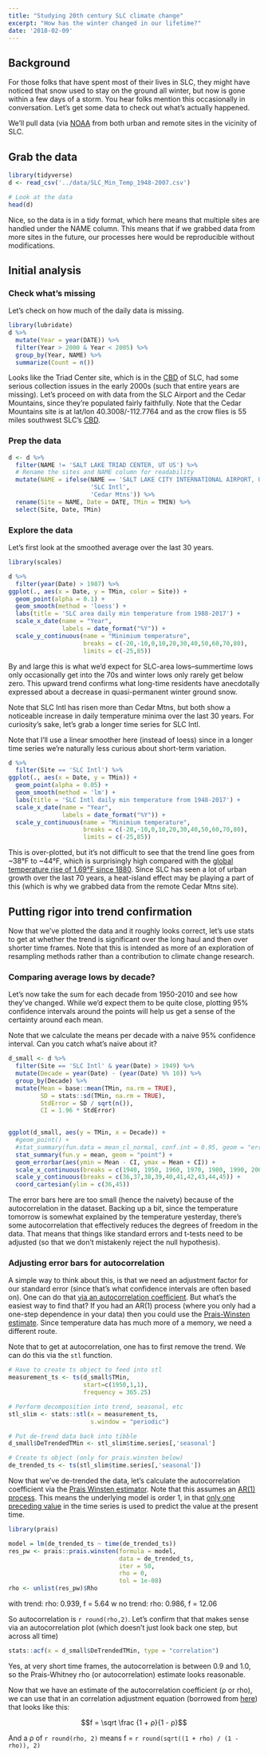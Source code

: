 ```yaml
---
title: "Studying 20th century SLC climate change"
excerpt: "How has the winter changed in our lifetime?"
date: '2018-02-09'
---
```


## Background

For those folks that have spent most of their lives in SLC, they might have noticed that snow used to stay on the ground all winter, but now is gone within a few days of a storm. You hear folks mention this occasionally in conversation. Let's get some data to check out what's actually happened.

We'll pull data (via [NOAA](https://www.ncdc.noaa.gov/cdo-web/datatools/findstation) from both urban and remote sites in the vicinity of SLC.

## Grab the data

```r
library(tidyverse)
d <- read_csv('../data/SLC_Min_Temp_1948-2007.csv')

# Look at the data
head(d)
```

Nice, so the data is in a tidy format, which here means that multiple sites are handled under the NAME column. This means that if we grabbed data from more sites in the future, our processes here would be reproducible without modifications.

## Initial analysis

### Check what's missing

Let's check on how much of the daily data is missing.

```r
library(lubridate)
d %>%
  mutate(Year = year(DATE)) %>% 
  filter(Year > 2000 & Year < 2005) %>% 
  group_by(Year, NAME) %>% 
  summarize(Count = n())
```

Looks like the Triad Center site, which is in the [CBD](https://en.wikipedia.org/wiki/Central_business_district) of SLC, had some serious collection issues in the early 2000s (such that entire years are missing). Let's proceed on with data from the SLC Airport and the Cedar Mountains, since they're populated fairly faithfully. Note that the Cedar Mountains site is at lat/lon 40.3008/-112.7764 and as the crow flies is 55 miles southwest SLC's [CBD](https://en.wikipedia.org/wiki/Central_business_district).

### Prep the data

```r
d <- d %>%
  filter(NAME != 'SALT LAKE TRIAD CENTER, UT US') %>% 
  # Rename the sites and NAME column for readability
  mutate(NAME = ifelse(NAME == 'SALT LAKE CITY INTERNATIONAL AIRPORT, UT US',
                       'SLC Intl',
                       'Cedar Mtns')) %>% 
  rename(Site = NAME, Date = DATE, TMin = TMIN) %>% 
  select(Site, Date, TMin)
```


### Explore the data

Let's first look at the smoothed average over the last 30 years.

```r
library(scales)

d %>% 
  filter(year(Date) > 1987) %>% 
ggplot(., aes(x = Date, y = TMin, color = Site)) +
  geom_point(alpha = 0.1) +
  geom_smooth(method = 'loess') +
  labs(title = 'SLC area daily min temperature from 1988-2017') +
  scale_x_date(name = "Year",
               labels = date_format("%Y")) +
  scale_y_continuous(name = "Minimium temperature",
                     breaks = c(-20,-10,0,10,20,30,40,50,60,70,80),
                     limits = c(-25,85))
```

By and large this is what we'd expect for SLC-area lows--summertime lows only occasionally get into the 70s and winter lows only rarely get below zero. This upward trend confirms what long-time residents have anecdotally expressed about a decrease in quasi-permanent winter ground snow.

Note that SLC Intl has risen more than Cedar Mtns, but both show a noticeable increase in daily temperature minima over the last 30 years. For curiosity's sake, let's grab a longer time series for SLC Intl.

Note that I'll use a linear smoother here (instead of loess) since in a longer time series we're naturally less curious about short-term variation.

```r
d %>% 
  filter(Site == 'SLC Intl') %>%
ggplot(., aes(x = Date, y = TMin)) +
  geom_point(alpha = 0.05) +
  geom_smooth(method = 'lm') +
  labs(title = 'SLC Intl daily min temperature from 1948-2017') +
  scale_x_date(name = "Year",
               labels = date_format("%Y")) +
  scale_y_continuous(name = "Minimium temperature",
                     breaks = c(-20,-10,0,10,20,30,40,50,60,70,80),
                     limits = c(-25,85))

```

This is over-plotted, but it's not difficult to see that the trend line goes from ~38°F to ~44°F, which is surprisingly high compared with the [global temperature rise of 1.69°F since 1880](https://www.climate.gov/news-features/understanding-climate/climate-change-global-temperature). Since SLC has seen a lot of urban growth over the last 70 years, a heat-island effect may be playing a part of this (which is why we grabbed data from the remote Cedar Mtns site). 

## Putting rigor into trend confirmation

Now that we've plotted the data and it roughly looks correct, let's use stats to get at whether the trend is significant over the long haul and then over shorter time frames. Note that this is intended as more of an exploration of resampling methods rather than a contribution to climate change research.

### Comparing average lows by decade?

Let's now take the sum for each decade from 1950-2010 and see how they've changed. While we'd expect them to be quite close, plotting 95% confidence intervals around the points will help us get a sense of the certainty around each mean.

Note that we calculate the means per decade with a naive 95% confidence interval. Can you catch what's naive about it?

```r
d_small <- d %>% 
  filter(Site == 'SLC Intl' & year(Date) > 1949) %>%
  mutate(Decade = year(Date) - (year(Date) %% 10)) %>% 
  group_by(Decade) %>%
  mutate(Mean = base::mean(TMin, na.rm = TRUE),
         SD = stats::sd(TMin, na.rm = TRUE),
         StdError = SD / sqrt(n()),
         CI = 1.96 * StdError)
  

ggplot(d_small, aes(y = TMin, x = Decade)) +
  #geom_point() +
  #stat_summary(fun.data = mean_cl_normal, conf.int = 0.95, geom = "errorbar") +
  stat_summary(fun.y = mean, geom = "point") +
  geom_errorbar(aes(ymin = Mean - CI, ymax = Mean + CI)) +
  scale_x_continuous(breaks = c(1940, 1950, 1960, 1970, 1980, 1990, 2000, 2010)) +
  scale_y_continuous(breaks = c(36,37,38,39,40,41,42,43,44,45)) +
  coord_cartesian(ylim = c(36,45))
```
The error bars here are too small (hence the naivety) because of the autocorrelation in the dataset. Backing up a bit, since the temperature tomorrow is somewhat explained by the temperature yesterday, there's some autocorrelation that effectively reduces the degrees of freedom in the data. That means that things like standard errors and t-tests need to be adjusted (so that we don't mistakenly reject the null hypothesis).

### Adjusting error bars for autocorrelation

A simple way to think about this, is that we need an adjustment factor for our standard error (since that's what confidence intervals are often based on). One can do that [via an autocorrelation coefficient](https://en.wikipedia.org/wiki/Standard_error#Correction_for_correlation_in_the_sample). But what's the easiest way to find that? If you had an AR(1) process (where you only had a one-step dependence in your data) then you could use the [Prais-Winsten estimate](https://en.wikipedia.org/wiki/Prais%E2%80%93Winsten_estimation). Since temperature data has much more of a memory, we need a different route.

Note that to get at autocorrelation, one has to first remove the trend. We can do this via the `stl` function.

```r
# Have to create ts object to feed into stl
measurement_ts <- ts(d_small$TMin, 
                     start=c(1950,1,1), 
                     frequency = 365.25)

# Perform decomposition into trend, seasonal, etc
stl_slim <- stats::stl(x = measurement_ts, 
                       s.window = "periodic")

# Put de-trend data back into tibble
d_small$DeTrendedTMin <- stl_slim$time.series[,'seasonal']

# Create ts object (only for prais.winsten below)
de_trended_ts <- ts(stl_slim$time.series[,'seasonal'])
```

Now that we've de-trended the data, let's calculate the autocorrelation coefficient via the [Prais Winsten estimator](https://en.wikipedia.org/wiki/Prais%E2%80%93Winsten_estimation). Note that this assumes an [AR(1) process](https://en.wikipedia.org/wiki/Autoregressive_model#Example:_An_AR.281.29_process). This means the underlying model is order 1, in that [only one preceding value](https://onlinecourses.science.psu.edu/stat501/node/358) in the time series is used to predict the value at the present time.

```r
library(prais)

model = lm(de_trended_ts ~ time(de_trended_ts))
res_pw <- prais::prais.winsten(formula = model, 
                               data = de_trended_ts, 
                               iter = 50, 
                               rho = 0, 
                               tol = 1e-08)
rho <- unlist(res_pw)$Rho
```

with trend: rho: 0.939, f = 5.64
w no trend: rho: 0.986, f = 12.06

So autocorrelation is `r round(rho,2)`. Let's confirm that that makes sense via an autocorrelation plot (which doesn't just look back one step, but across all time)

```r
stats::acf(x = d_small$DeTrendedTMin, type = "correlation")
```
Yes, at very short time frames, the autocorrelation is between 0.9 and 1.0, so the Prais-Whitney rho (or autocorrelation) estimate looks reasonable.

Now that we have an estimate of the autocorrelation coefficient (ρ or rho), we can use that in an correlation adjustment equation (borrowed from [here](https://en.wikipedia.org/wiki/Standard_error#Correction_for_correlation_in_the_sample)) that looks like this:

$$f = \sqrt \frac {1 + ρ}{1 - ρ}$$

And a ρ of `r round(rho, 2)` means f = `r round(sqrt((1 + rho) / (1 - rho)), 2)`





